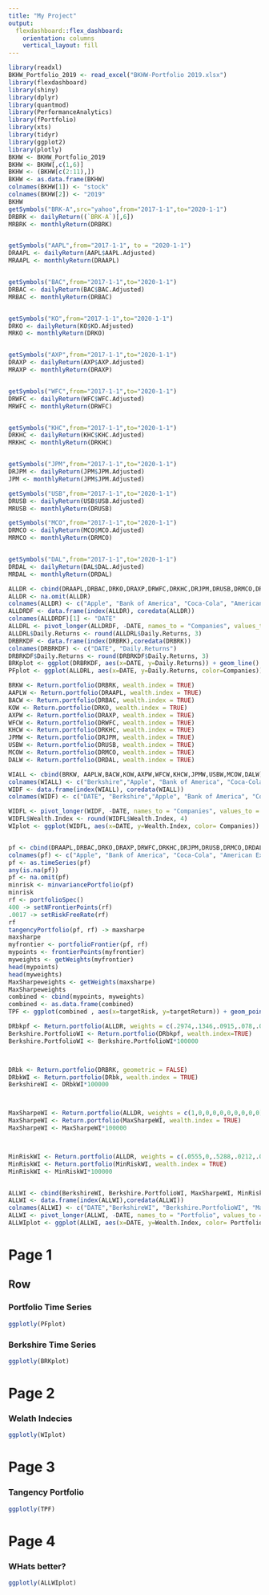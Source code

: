 ---
title: "My Project"
output: 
  flexdashboard::flex_dashboard:
    orientation: columns
    vertical_layout: fill
---

```{r setup, include=FALSE}
library(readxl)
BKHW_Portfolio_2019 <- read_excel("BKHW-Portfolio 2019.xlsx")
library(flexdashboard)
library(shiny)
library(dplyr)
library(quantmod)
library(PerformanceAnalytics)
library(fPortfolio)
library(xts)
library(tidyr)
library(ggplot2)
library(plotly)
BKHW <- BKHW_Portfolio_2019
BKHW <- BKHW[,c(1,6)]
BKHW <- (BKHW[c(2:11),])
BKHW <- as.data.frame(BKHW)
colnames(BKHW[1]) <- "stock"
colnames(BKHW[2]) <- "2019"
BKHW
getSymbols("BRK-A",src="yahoo",from="2017-1-1",to="2020-1-1")
DRBRK <- dailyReturn((`BRK-A`)[,6])
MRBRK <- monthlyReturn(DRBRK)


getSymbols("AAPL",from="2017-1-1", to = "2020-1-1")
DRAAPL <- dailyReturn(AAPL$AAPL.Adjusted)
MRAAPL <- monthlyReturn(DRAAPL)


getSymbols("BAC",from="2017-1-1",to="2020-1-1")
DRBAC <- dailyReturn(BAC$BAC.Adjusted)
MRBAC <- monthlyReturn(DRBAC)


getSymbols("KO",from="2017-1-1",to="2020-1-1")
DRKO <- dailyReturn(KO$KO.Adjusted)
MRKO <- monthlyReturn(DRKO)


getSymbols("AXP",from="2017-1-1",to="2020-1-1")
DRAXP <- dailyReturn(AXP$AXP.Adjusted)
MRAXP <- monthlyReturn(DRAXP)


getSymbols("WFC",from="2017-1-1",to="2020-1-1")
DRWFC <- dailyReturn(WFC$WFC.Adjusted)
MRWFC <- monthlyReturn(DRWFC)


getSymbols("KHC",from="2017-1-1",to="2020-1-1")
DRKHC <- dailyReturn(KHC$KHC.Adjusted)
MRKHC <- monthlyReturn(DRKHC)


getSymbols("JPM",from="2017-1-1",to="2020-1-1")
DRJPM <- dailyReturn(JPM$JPM.Adjusted)
JPM <- monthlyReturn(JPM$JPM.Adjusted)

getSymbols("USB",from="2017-1-1",to="2020-1-1")
DRUSB <- dailyReturn(USB$USB.Adjusted)
MRUSB <- monthlyReturn(DRUSB)

getSymbols("MCO",from="2017-1-1",to="2020-1-1")
DRMCO <- dailyReturn(MCO$MCO.Adjusted)
MRMCO <- monthlyReturn(DRMCO)


getSymbols("DAL",from="2017-1-1",to="2020-1-1")
DRDAL <- dailyReturn(DAL$DAL.Adjusted)
MRDAL <- monthlyReturn(DRDAL)

ALLDR <- cbind(DRAAPL,DRBAC,DRKO,DRAXP,DRWFC,DRKHC,DRJPM,DRUSB,DRMCO,DRDAL)
ALLDR <- na.omit(ALLDR)
colnames(ALLDR) <- c("Apple", "Bank of America", "Coca-Cola", "American Express", "Wells Fargo", "Kraft Heinz", "J.P Morgan", "U.S. Bancorp", "Moody's Corporation", "Delta Airlines" )
ALLDRDF <- data.frame(index(ALLDR), coredata(ALLDR))
colnames(ALLDRDF)[1] <- "DATE"
ALLDRL <- pivot_longer(ALLDRDF, -DATE, names_to = "Companies", values_to = "Daily.Returns")
ALLDRL$Daily.Returns <- round(ALLDRL$Daily.Returns, 3)
DRBRKDF <- data.frame(index(DRBRK),coredata(DRBRK))
colnames(DRBRKDF) <- c("DATE", "Daily.Returns")
DRBRKDF$Daily.Returns <- round(DRBRKDF$Daily.Returns, 3)
BRKplot <- ggplot(DRBRKDF, aes(x=DATE, y=Daily.Returns)) + geom_line() + labs(title= "Berkshire Hathaway")
PFplot <- ggplot(ALLDRL, aes(x=DATE, y=Daily.Returns, color=Companies)) + geom_line() + facet_wrap(~ALLDRL$Companies, nrow = 5)

BRKW <- Return.portfolio(DRBRK, wealth.index = TRUE)
AAPLW <- Return.portfolio(DRAAPL, wealth.index = TRUE)
BACW <- Return.portfolio(DRBAC, wealth.index = TRUE)
KOW <- Return.portfolio(DRKO, wealth.index = TRUE)
AXPW <- Return.portfolio(DRAXP, wealth.index = TRUE)
WFCW <- Return.portfolio(DRWFC, wealth.index = TRUE)
KHCW <- Return.portfolio(DRKHC, wealth.index = TRUE)
JPMW <- Return.portfolio(DRJPM, wealth.index = TRUE)
USBW <- Return.portfolio(DRUSB, wealth.index = TRUE)
MCOW <- Return.portfolio(DRMCO, wealth.index = TRUE)
DALW <- Return.portfolio(DRDAL, wealth.index = TRUE)

WIALL <- cbind(BRKW, AAPLW,BACW,KOW,AXPW,WFCW,KHCW,JPMW,USBW,MCOW,DALW)
colnames(WIALL) <- c("Berkshire","Apple", "Bank of America", "Coca-Cola", "American Express", "Wells Fargo", "Kraft Heinz", "J.P Morgan", "U.S. Bancorp", "Moody's Corporation", "Delta Airlines" )
WIDF <- data.frame(index(WIALL), coredata(WIALL))
colnames(WIDF) <- c("DATE", "Berkshire","Apple", "Bank of America", "Coca-Cola", "American Express", "Wells Fargo", "Kraft Heinz", "J.P Morgan", "U.S. Bancorp", "Moody's Corporation", "Delta Airlines" )

WIDFL <- pivot_longer(WIDF, -DATE, names_to = "Companies", values_to = "Wealth.Index")
WIDFL$Wealth.Index <- round(WIDFL$Wealth.Index, 4)
WIplot <- ggplot(WIDFL, aes(x=DATE, y=Wealth.Index, color= Companies)) + geom_line() + facet_wrap(~WIDFL$Companies, nrow = 3)


pf <- cbind(DRAAPL,DRBAC,DRKO,DRAXP,DRWFC,DRKHC,DRJPM,DRUSB,DRMCO,DRDAL)
colnames(pf) <- c("Apple", "Bank of America", "Coca-Cola", "American Express", "Wells Fargo", "Kraft Heinz", "J.P Morgan", "U.S. Bancorp", "Moody's Corporation", "Delta Airlines" )
pf <- as.timeSeries(pf)
any(is.na(pf))
pf <- na.omit(pf)
minrisk <- minvariancePortfolio(pf)
minrisk
rf <- portfolioSpec()
400 -> setNFrontierPoints(rf)
.0017 -> setRiskFreeRate(rf) 
rf
tangencyPortfolio(pf, rf) -> maxsharpe
maxsharpe
myfrontier <- portfolioFrontier(pf, rf)
mypoints <- frontierPoints(myfrontier)
myweights <- getWeights(myfrontier)
head(mypoints)
head(myweights)
MaxSharpeweights <- getWeights(maxsharpe)
MaxSharpeweights
combined <- cbind(mypoints, myweights)
combined <- as.data.frame(combined)
TPF <- ggplot(combined , aes(x=targetRisk, y=targetReturn)) + geom_point() + xlab("Standard Deviation of Daily Returns") + ylab("Expected Daily Return")

DRbkpf <- Return.portfolio(ALLDR, weights = c(.2974,.1346,.0915,.078,.0718,.0432,.0343,.0324,.0242,.0171), geometric = FALSE)
Berkshire.PortfolioWI <- Return.portfolio(DRbkpf, wealth.index=TRUE)
Berkshire.PortfolioWI <- Berkshire.PortfolioWI*100000



DRbk <- Return.portfolio(DRBRK, geometric = FALSE)
DRbkWI <- Return.portfolio(DRbk, wealth.index = TRUE)
BerkshireWI <- DRbkWI*100000



MaxSharpeWI <- Return.portfolio(ALLDR, weights = c(1,0,0,0,0,0,0,0,0,0), geometric = FALSE)
MaxSharpeWI <- Return.portfolio(MaxSharpeWI, wealth.index = TRUE)
MaxSharpeWI <- MaxSharpeWI*100000



MinRiskWI <- Return.portfolio(ALLDR, weights = c(.0555,0,.5288,.0212,.0301,.04,0,.2669,.0427,.0149), geometric = FALSE)
MinRiskWI <- Return.portfolio(MinRiskWI, wealth.index = TRUE)
MinRiskWI <- MinRiskWI*100000


ALLWI <- cbind(BerkshireWI, Berkshire.PortfolioWI, MaxSharpeWI, MinRiskWI)
ALLWI <- data.frame(index(ALLWI),coredata(ALLWI))
colnames(ALLWI) <- c("DATE","BerkshireWI", "Berkshire.PortfolioWI", "MaxSharpeWI", "MinRiskWI")
ALLWI <- pivot_longer(ALLWI, -DATE, names_to = "Portfolio", values_to = "Wealth.Index")
ALLWIplot <- ggplot(ALLWI, aes(x=DATE, y=Wealth.Index, color= Portfolio)) + geom_line()
```
Page 1 
==================================

Row {.tabset .tabset-fade}
----------------------------------

### Portfolio Time Series

```{r}
ggplotly(PFplot)
```

### Berkshire Time Series
```{r}
ggplotly(BRKplot)

```

Page 2 
===================================
### Welath Indecies
```{r}
ggplotly(WIplot)

```

Page 3 
===================================
### Tangency Portfolio
```{r}
ggplotly(TPF)

```

Page 4
===================================
### WHats better?
```{r}
ggplotly(ALLWIplot)
```

